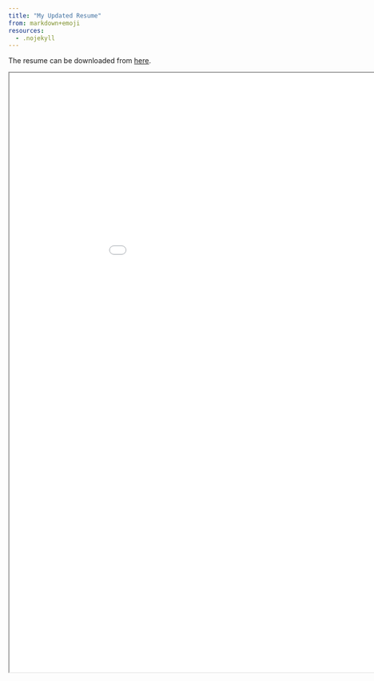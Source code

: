 ```yaml
---
title: "My Updated Resume"
from: markdown+emoji
resources:
  - .nojekyll
---
```


The resume can be downloaded from [here](resources/pdf/resume/Koushik_Khan_Data_Scientist_Resume.pdf).

<iframe
    width="1000"
    height="1200"
    src="resources/pdf/resume/Koushik_Khan_Data_Scientist_Resume.pdf">
</iframe>

